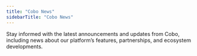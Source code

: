 ```yaml
---
title: "Cobo News"
sidebarTitle: "Cobo News"
---
```


Stay informed with the latest announcements and updates from Cobo, including news about our platform’s features, partnerships, and ecosystem developments.